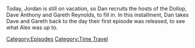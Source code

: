 {{Episode
    | title           = April 25, 2014
    | caption         = [https://knowledgefight.libsyn.com/716-april-25-2014 Listen to this episode on Libsyn]
    | episodeNumber   = 716
    | length          = 01:31:06
    | airDate         = August 22, 2022
    | coverageDate    = April 25, 2014
    | previousEpisode = [[715: Trial Recap, Part 2]]
|hosts=[[Dan Friesen]], [[Dave Anthony]], [[Gareth Reynolds]]|episodeType=[[:Category:Time Travel|Time Travel]]}}

{{Stub}}

Today, Jordan is still on vacation, so Dan recruits the hosts of the Dollop, Dave Anthony and Gareth Reynolds, to fill in.  In this installment, Dan takes Dave and Gareth back to the day their first episode was released, to see what Alex was up to.

[[Category:Episodes]]
[[Category:Time Travel]]
